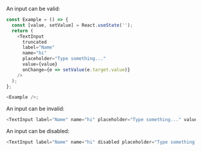 An input can be valid:

```typescript jsx
const Example = () => {
  const [value, setValue] = React.useState('');
  return (
    <TextInput
      truncated
      label="Name"
      name="hi"
      placeholder="Type something..."
      value={value}
      onChange={e => setValue(e.target.value)}
    />
  );
};

<Example />;
```

An input can be invalid:

```typescript jsx
<TextInput label="Name" name="hi" placeholder="Type something..." value="Invalid Value" invalid />
```

An input can be disabled:

```typescript jsx
<TextInput label="Name" name="hi" disabled placeholder="Type something..." value="Disabled Value" />
```
